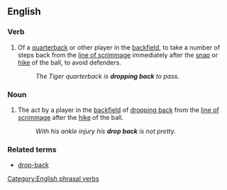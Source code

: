 ==English==

===Verb===
{{en-verb|inf=[[drop]] [[back]]|drops back|dropping back|dropped back}}

# {{American football}} Of a [[quarterback]] or other player in the [[backfield]], to take a number of steps back from the [[line of scrimmage]] immediately after the [[snap]] or [[hike]] of the ball, to avoid defenders.
#: ''The Tiger quarterback is '''dropping back''' to pass.''

===Noun===
{{en-noun|sg=[[drop]] [[back]]}}

# {{American football}} The act by a player in the [[backfield]] of [[drop back|dropping back]] from the [[line of scrimmage]] after the [[hike]] of the ball.
#:''With his ankle injury his '''drop back''' is not pretty.''

===Related terms===
*[[drop-back]]

[[Category:English phrasal verbs]]